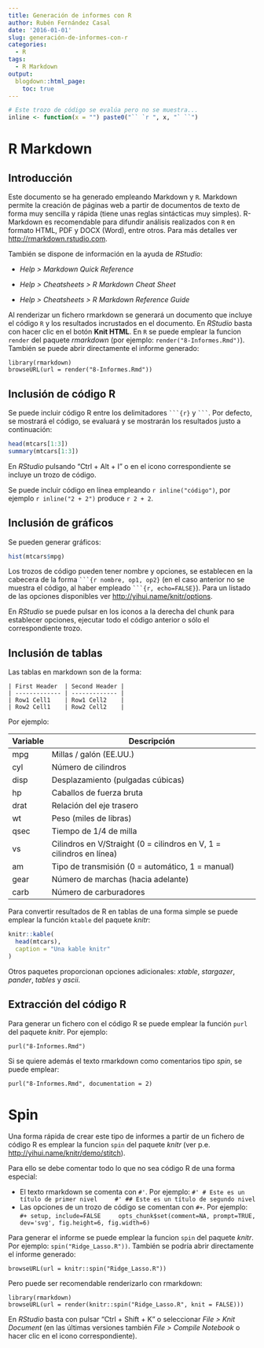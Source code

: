 ```yaml
---
title: Generación de informes con R
author: Rubén Fernández Casal
date: '2016-01-01'
slug: generación-de-informes-con-r
categories:
  - R
tags:
  - R Markdown
output:
  blogdown::html_page:
    toc: true
---
```



```r
# Este trozo de código se evalúa pero no se muestra...
inline <- function(x = "") paste0("`` `r ", x, "` ``")
```

R Markdown
==========

Introducción
------------

Este documento se ha generado empleando Markdown y `R`.
Markdown permite la creación de páginas web a partir de documentos de texto de forma muy sencilla y rápida 
(tiene unas reglas sintácticas muy simples).
R-Markdown es recomendable para difundir análisis realizados con `R` en formato HTML, PDF y DOCX (Word), entre otros.
Para más detalles ver <http://rmarkdown.rstudio.com>.

También se dispone de información en la ayuda de *RStudio*:

-   *Help > Markdown Quick Reference*

-   *Help > Cheatsheets > R Markdown Cheat Sheet*

-   *Help > Cheatsheets > R Markdown Reference Guide*

Al renderizar un fichero rmarkdown se generará un documento que incluye el código `R` 
y los resultados incrustados en el documento. 
En *RStudio* basta con hacer clic en el botón **Knit HTML**. 
En `R` se puede emplear la funcion `render` del paquete *rmarkdown* 
(por ejemplo: `render("8-Informes.Rmd")`).
También se puede abrir directamente el informe generado:
```
library(rmarkdown)
browseURL(url = render("8-Informes.Rmd"))
```

## Inclusión de código R

Se puede incluir código R entre los delimitadores ` ```{r} ` y ` ``` `. Por defecto, se mostrará el código, se evaluará y se mostrarán los resultados justo a continuación:
```r
head(mtcars[1:3])
summary(mtcars[1:3])
```

En *RStudio* pulsando "Ctrl + Alt + I" o en el icono correspondiente se incluye un trozo de código.

Se puede incluir código en línea empleando `r inline("código")`, 
por ejemplo `r inline("2 + 2")` produce `r 2 + 2`.


## Inclusión de gráficos

Se pueden generar gráficos:
```r
hist(mtcars$mpg)
```

Los trozos de código pueden tener nombre y opciones, se establecen en la cabecera de la forma 
` ```{r nombre, op1, op2} ` 
(en el caso anterior no se muestra el código, al haber empleado ` ```{r, echo=FALSE} `). 
Para un listado de las opciones disponibles ver <http://yihui.name/knitr/options>.

En *RStudio* se puede pulsar en los iconos a la derecha del chunk para establecer opciones, 
ejecutar todo el código anterior o sólo el correspondiente trozo.


## Inclusión de tablas

Las tablas en markdown son de la forma:
```
| First Header  | Second Header |
| ------------- | ------------- |
| Row1 Cell1    | Row1 Cell2    |
| Row2 Cell1    | Row2 Cell2    |
```
Por ejemplo:

Variable  | Descripción
--------  | -----------------------------------------------------------
mpg	  |  Millas / galón (EE.UU.) 
cyl	  |  Número de cilindros
disp  |	 Desplazamiento (pulgadas cúbicas)
hp	  |  Caballos de fuerza bruta
drat  |  Relación del eje trasero
wt    |  Peso (miles de libras)
qsec  |  Tiempo de 1/4 de milla
vs    |  Cilindros en V/Straight (0 = cilindros en V, 1 = cilindros en línea)
am    |  Tipo de transmisión (0 = automático, 1 = manual)
gear  |  Número de marchas (hacia adelante)
carb  |  Número de carburadores


Para convertir resultados de R en tablas de una forma simple se puede emplear la función `ktable` del paquete *knitr*:
```r
knitr::kable(
  head(mtcars), 
  caption = "Una kable knitr"
)
```

Otros paquetes proporcionan opciones adicionales: *xtable*, *stargazer*, *pander*, *tables* y *ascii*.

## Extracción del código R

Para generar un fichero con el código R se puede emplear la función `purl` del paquete *knitr*. Por ejemplo:
```
purl("8-Informes.Rmd")
```
Si se quiere además el texto rmarkdown como comentarios tipo *spin*, se puede emplear:
```
purl("8-Informes.Rmd", documentation = 2)
```

Spin
====
Una forma rápida de crear este tipo de informes a partir de un fichero de código R es emplear la funcion 
`spin` del paquete *knitr* (ver p.e. <http://yihui.name/knitr/demo/stitch>).

Para ello se debe comentar todo lo que no sea código R de una forma especial:

-   El texto rmarkdown se comenta con `#' `. Por ejemplo:
    ```
    #' # Este es un título de primer nivel
    #' ## Este es un título de segundo nivel
    ```
-   Las opciones de un trozo de código se comentan con `#+`. Por ejemplo:
    ```
    #+ setup, include=FALSE
    opts_chunk$set(comment=NA, prompt=TRUE, dev='svg', fig.height=6, fig.width=6)
    ```

Para generar el informe se puede emplear la funcion `spin` del paquete *knitr*. Por ejemplo: `spin("Ridge_Lasso.R"))`.
También se podría abrir directamente el informe generado:
```
browseURL(url = knitr::spin("Ridge_Lasso.R"))
```
Pero puede ser recomendable renderizarlo con rmarkdown:
```
library(rmarkdown)
browseURL(url = render(knitr::spin("Ridge_Lasso.R", knit = FALSE)))
```
En *RStudio* basta con pulsar "Ctrl + Shift + K" o seleccionar *File > Knit Document* (en las últimas versiones también *File > Compile Notebook* o hacer clic en el icono correspondiente).


